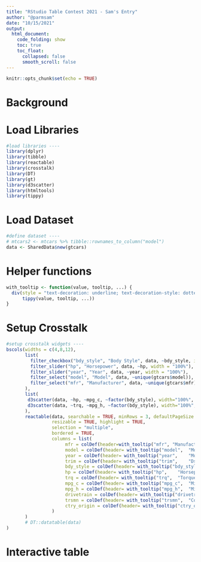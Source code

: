 ```yaml
---
title: "RStudio Table Contest 2021 - Sam's Entry"
author: "@parmsam"
date: "10/15/2021"
output:
  html_document:
    code_folding: show
    toc: true
    toc_float:
      collapsed: false
      smooth_scroll: false
---
```

```r
knitr::opts_chunk$set(echo = TRUE)
```

# Background



# Load Libraries
```r
#load libraries ----
library(dplyr)
library(tibble)
library(reactable)
library(crosstalk)
library(DT)
library(gt)
library(d3scatter)
library(htmltools)
library(tippy)
```

# Load Dataset
```r
#define dataset ----
# mtcars2 <- mtcars %>% tibble::rownames_to_column("model")
data <- SharedData$new(gtcars)
```

# Helper functions
```r
with_tooltip <- function(value, tooltip, ...) {
  div(style = "text-decoration: underline; text-decoration-style: dotted; cursor: help",
      tippy(value, tooltip, ...))
}
```

# Setup Crosstalk
```r
#setup crosstalk widgets ----
bscols(widths = c(4,8,12),
       list(
         filter_checkbox("bdy_style", "Body Style", data, ~bdy_style, inline = TRUE),
         filter_slider("hp", "Horsepower", data, ~hp, width = "100%"),
         filter_slider("year", "Year", data, ~year, width = "100%"),
         filter_select("model", "Model", data, ~unique(gtcars$model)),
         filter_select("mfr", "Manufacturer", data, ~unique(gtcars$mfr))
       ),
       list(
        d3scatter(data, ~hp, ~mpg_c, ~factor(bdy_style), width="100%", height=200),
        d3scatter(data, ~trq, ~mpg_h, ~factor(bdy_style), width="100%", height=200)
       ),
       reactable(data, searchable = TRUE, minRows = 3, defaultPageSize = 5,
                 resizable = TRUE, highlight = TRUE, 
                 selection = "multiple",
                 bordered = TRUE,
                 columns = list(
                      mfr = colDef(header=with_tooltip("mfr", "Manufacturer")),
                      model = colDef(header= with_tooltip("model",	"Model name")),
                      year = colDef(header= with_tooltip("year",	"Model year")),
                      trim = colDef(header= with_tooltip("trim",	"Dscription of the car model's trim")),
                      bdy_style = colDef(header= with_tooltip("bdy_style",	"Body style")),
                      hp = colDef(header= with_tooltip("hp",	"Horsepower")),
                      trq = colDef(header= with_tooltip("trq",	"Torque")),
                      mpg_c = colDef(header= with_tooltip("mpg_c",	"Miles per gallon fuel efficiency city")),
                      mpg_h = colDef(header= with_tooltip("mpg_h",	"Miles per gallon fuel efficiency highway")),
                      drivetrain = colDef(header= with_tooltip("drivetrain",	"Car's drivetrain")),
                      trsmn = colDef(header= with_tooltip("trsmn",	"Codified transmission type")),
                      ctry_origin = colDef(header= with_tooltip("ctry_origin",	"Vehicle manufacturer headquarter country name"))
                 )
       )
       # DT::datatable(data)
)
```

# Interactive table
```r
```


